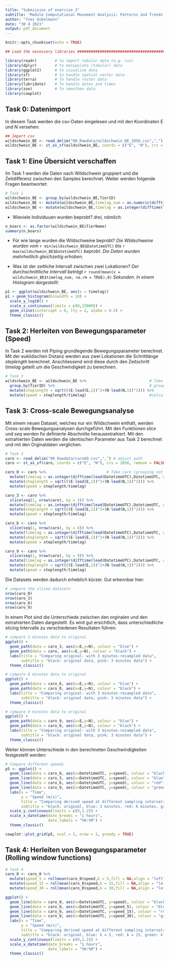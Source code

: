 ```yaml
---
title: "Submission of exercise 2"
subtitle: "Module Computational Movement Analysis: Patterns and Trends in Environmental Data"
author: "Yves Gubelmann"
date: "30 4 2021"
output: pdf_document
---
```


```r
knitr::opts_chunk$set(echo = TRUE)

## Load the necessary libraries ################################################

library(readr)        # to import tabular data (e.g. csv)
library(dplyr)        # to manipulate (tabular) data
library(ggplot2)      # to visualize data
library(sf)           # to handle spatial vector data
library(terra)        # To handle raster data
library(lubridate)    # To handle dates and times
library(zoo)          # To smoothen data
library(cowplot)

```

## Task 0: Datenimport

In diesem Task werden die csv-Daten eingelesen und mit den Koordinaten E und N versehen:

```r
## Import csv
wildschwein_BE <- read_delim("00_Rawdata/wildschwein_BE_2056.csv",",") # adjust path
wildschwein_BE <- st_as_sf(wildschwein_BE, coords = c("E", "N"), crs = 2056, remove = FALSE)
```

## Task 1: Eine Übersicht verschaffen
Im Task 1 werden die Daten nach Wildschwein gruppiert und die Zeitdifferenz zwischen den Samples berechnet. Weiter werden folgende Fragen beantwortet:

```r
# Task 1
wildschwein_BE <- group_by(wildschwein_BE,TierID)
wildschwein_BE <- mutate(wildschwein_BE,timelag_num = as.numeric(difftime(lead(DatetimeUTC),DatetimeUTC, units = "secs")))
wildschwein_BE <- mutate(wildschwein_BE,timelag = as.integer(difftime(lead(DatetimeUTC),DatetimeUTC, units = "secs")))
```
* Wieviele Individuuen wurden beprobt? *drei, nämlich:*

```r
n_boars <- as.factor(wildschwein_BE$TierName)
summary(n_boars)
```

* Für wie lange wurden die Wildschweine beprobt? *Die Wildschweine wurden vom* `r min(wildschwein_BE$DatetimeUTC)` *bis * `r max(wildschwein_BE$DatetimeUTC)` *beprobt. Die Daten wurden mehrheitlich gleichzeitig erhoben.*

* Was ist der zeitliche Intervall zwischen zwei Lokationen? *Der durchschnittliche Intervall beträgt *`r round(mean(x = wildschwein_BE$timelag_num, na.rm = TRUE),0)` *Sekunden. In einem Histogram dargestellt:*

```r
p1 <- ggplot(wildschwein_BE, aes(x = timelag))
p1 + geom_histogram(binwidth = 10) + 
  scale_y_log10() +
  scale_x_continuous(limits = c(0,15000)) + 
  geom_vline(xintercept = 0, lty = 2, alpha = 0.5) +
  theme_classic()
```

## Task 2: Herleiten von Bewegungsparameter (Speed)

In Task 2 werden mit Piping grundlegende Bewegungsparameter berechnet. Mit der euklidischen Distanz werden aus zwei Lokationen die Schrittlänge *steplength* berechnet. Anschliessend wird diese durch den Zeitschritt *timelag* geteilt um die Geschwindigkeit zu berechnen. 

```r
# Task 2     
wildschwein_BE <- wildschwein_BE %>%                            # Take a boar..
  group_by(TierID) %>%                                          # group it
  mutate(steplength = sqrt(((E-lead(E,1))^2+(N-lead(N,1))^2))) %>% 
  mutate(speed = steplength/timelag)                            #calculate speed
```

## Task 3: Cross-scale Bewegungsanalyse
Mit einem neuen Dataset, welches nur ein Wildschwein enthält, werden Cross-scale Bewegungsanalysen durchgeführt. Mit den Funktionen *slice* und *seq* werden fix definierte Abschnitte herausextrahiert. Mit den extrahierten Daten werden die identischen Parameter aus Task 2 berechnet und mit den Orginaldaten verglichen.

```r
# Task 3
caro <- read_delim("00_Rawdata/caro60.csv",",") # adjust path
caro <- st_as_sf(caro, coords = c("E", "N"), crs = 2056, remove = FALSE)

caro_0 <- caro %>%                           # Take caro (grouping not needed)
  mutate(timelag = as.integer(difftime(lead(DatetimeUTC),DatetimeUTC, units = "secs"))) %>% 
  mutate(steplength = sqrt(((E-lead(E,1))^2+(N-lead(N,1))^2))) %>% 
  mutate(speed = steplength/timelag)

caro_3 <- caro %>% 
  slice(seq(1, nrow(caro), by = 3)) %>% 
  mutate(timelag = as.integer(difftime(lead(DatetimeUTC),DatetimeUTC, units = "secs"))) %>% 
  mutate(steplength = sqrt(((E-lead(E,1))^2+(N-lead(N,1))^2))) %>% 
  mutate(speed = steplength/timelag)

caro_6 <- caro %>% 
  slice(seq(1, nrow(caro), by = 6)) %>% 
  mutate(timelag = as.integer(difftime(lead(DatetimeUTC),DatetimeUTC, units = "secs"))) %>% 
  mutate(steplength = sqrt(((E-lead(E,1))^2+(N-lead(N,1))^2))) %>% 
  mutate(speed = steplength/timelag)

caro_9 <- caro %>% 
  slice(seq(1, nrow(caro), by = 9)) %>% 
  mutate(timelag = as.integer(difftime(lead(DatetimeUTC),DatetimeUTC, units = "secs"))) %>% 
  mutate(steplength = sqrt(((E-lead(E,1))^2+(N-lead(N,1))^2))) %>% 
  mutate(speed = steplength/timelag)
```

Die Datasets werden dadurch erheblich kürzer. Gut erkennbar hier: 

```r
# compare the sliced datasets
nrow(caro_0)
nrow(caro_3)
nrow(caro_6)
nrow(caro_9)
```

In einem Plot sind die Unterschiede zwischen den orginalen und den extrahierten Daten dargestellt. Es wird gut ersichtlich, dass unterschiedliche slicing Intervalle zu verschiedenen Resultaten führen:

\newpage

```r
# compare 3 minutes data to original
ggplot() +
  geom_path(data = caro_3, aes(x=E,y=N), colour = "blue") +
  geom_path(data = caro, aes(x=E,y=N), colour = "black") +
  labs(title = "Comparing original- with 3 minutes-resampled data", 
       subtitle = "black: original data, pink: 3 minutes data") + 
  theme_classic()
```

\newpage

```r
# compare 6 minutes data to original
ggplot() +
  geom_path(data = caro_6, aes(x=E,y=N), colour = "blue") +
  geom_path(data = caro_0, aes(x=E,y=N), colour = "black") +
  labs(title = "Comparing original- with 3 minutes-resampled data", 
       subtitle = "black: original data, pink: 3 minutes data") + 
  theme_classic()
```

\newpage

```r
# compare 9 minutes data to original
ggplot() +
  geom_path(data = caro_9, aes(x=E,y=N), colour = "blue") +
  geom_path(data = caro_0, aes(x=E,y=N), colour = "black") +
  labs(title = "Comparing original- with 3 minutes-resampled data", 
       subtitle = "black: original data, pink: 3 minutes data") + 
  theme_classic()
```

\newpage
Weiter können Unterschiede in den berechneten Geschwindigkeiten festgestellt werden:

```r
# Compare different speeds
p5 <- ggplot() +
  geom_line(data = caro_0, aes(x=DatetimeUTC, y=speed), colour = "black") +
  geom_line(data = caro_3, aes(x=DatetimeUTC, y=speed), colour = "blue") +
  geom_line(data = caro_6, aes(x=DatetimeUTC, y=speed), colour = "red") +
  geom_line(data = caro_9, aes(x=DatetimeUTC, y=speed), colour = "green") +
  labs(x = "Time",
       y = "Speed (m/s)", 
       title = "Comparing derived speed at different sampling intervals",
       subtitle = "black: original, blue: 3 minutes, red: 6 minutes, green: 9 minutes") +    
  scale_y_continuous(limits = c(0,1.2)) +
  scale_x_datetime(date_breaks = "1 hours", 
                   date_labels = "%H:%M") +
  theme_classic()

cowplot::plot_grid(p5, ncol = 1, nrow = 1, greedy = TRUE)

```

## Task 4: Herleiten von Bewegungsparameter (Rolling window functions)

```r
# Task 4
caro_0 <- caro_0 %>% 
  mutate(speed_5 = rollmean(caro_0$speed,k = 5,fill = NA,align = "left")) %>% 
  mutate(speed_15 = rollmean(caro_0$speed,k = 15,fill = NA,align = "left")) %>% 
  mutate(speed_30 = rollmean(caro_0$speed,k = 30,fill = NA,align = "left"))

ggplot() +
  geom_line(data = caro_0, aes(x=DatetimeUTC, y=speed), colour = "black") +
  geom_line(data = caro_0, aes(x=DatetimeUTC, y=speed_5), colour = "blue") +
  geom_line(data = caro_0, aes(x=DatetimeUTC, y=speed_15), colour = "red") +
  geom_line(data = caro_0, aes(x=DatetimeUTC, y=speed_30), colour = "green") +
  labs(x = "Time",
       y = "Speed (m/s)", 
       title = "Comparing derived speed at different sampling intervals",
       subtitle = "black: original, blue: k = 5, red: k = 15, green: k = 30") +    
  scale_y_continuous(limits = c(0,1.2)) +
  scale_x_datetime(date_breaks = "1 hours", 
                   date_labels = "%H:%M") +
  theme_classic()

```

